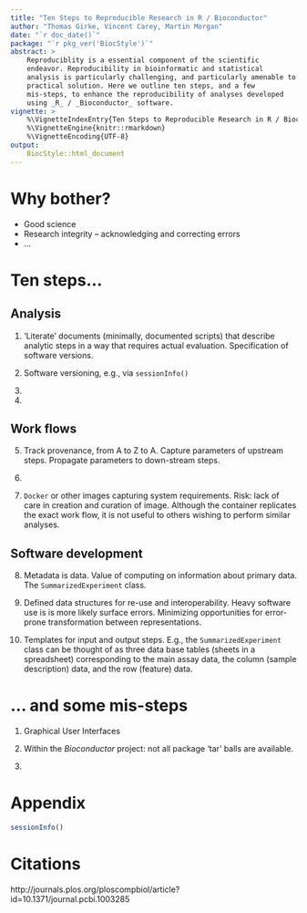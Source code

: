 ```yaml
---
title: "Ten Steps to Reproducible Research in R / Bioconductor"
author: "Thomas Girke, Vincent Carey, Martin Morgan"
date: "`r doc_date()`"
package: "`r pkg_ver('BiocStyle')`"
abstract: >
    Reproduciblity is a essential component of the scientific
    endeavor. Reproducibility in bioinformatic and statistical
    analysis is particularly challenging, and particularly amenable to
    practical solution. Here we outline ten steps, and a few
    mis-steps, to enhance the reproducibility of analyses developed
    using _R_ / _Bioconductor_ software.
vignette: >
    %\VignetteIndexEntry{Ten Steps to Reproducible Research in R / Bioconductor}
    %\VignetteEngine{knitr::rmarkdown}
    %\VignetteEncoding{UTF-8}
output: 
    BiocStyle::html_document
---
```


# Why bother?

- Good science
- Research integrity -- acknowledging and correcting errors
- ...

# Ten steps...

## Analysis

1. 'Literate' documents (minimally, documented scripts) that describe
   analytic steps in a way that requires actual
   evaluation. Specification of software versions.

2. Software versioning, e.g., via `sessionInfo()`

3.

4.

## Work flows

5. Track provenance, from A to Z to A. Capture parameters of upstream
   steps. Propagate parameters to down-stream steps.

6.

7. `Docker` or other images capturing system requirements. Risk: lack
   of care in creation and curation of image. Although the container
   replicates the exact work flow, it is not useful to others wishing
   to perform similar analyses.

## Software development

8. Metadata is data. Value of computing on information about primary
   data. The `SummarizedExperiment` class.

9. Defined data structures for re-use and interoperability. Heavy
   software use is is more likely surface errors. Minimizing
   opportunities for error-prone transformation between
   representations.

10. Templates for input and output steps. E.g., the
    `SummarizedExperiment` class can be thought of as three data base
    tables (sheets in a spreadsheet) corresponding to the main assay
    data, the column (sample description) data, and the row (feature)
    data.

# ... and some mis-steps

1. Graphical User Interfaces

2. Within the _Bioconductor_ project: not all package 'tar' balls are
   available.

3.

# Appendix

```r
sessionInfo()
```

# Citations

http://journals.plos.org/ploscompbiol/article?id=10.1371/journal.pcbi.1003285

